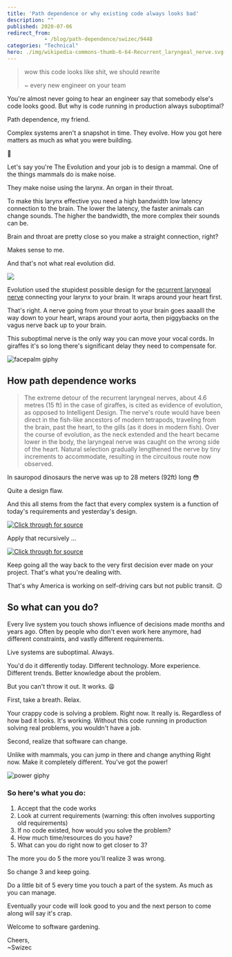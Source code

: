 ```yaml
---
title: 'Path dependence or why existing code always looks bad'
description: ""
published: 2020-07-06
redirect_from: 
            - /blog/path-dependence/swizec/9448
categories: "Technical"
hero: ./img/wikipedia-commons-thumb-6-64-Recurrent_laryngeal_nerve.svg-1920px-Recurrent_laryngeal_nerve.svg.png
---
```


> wow this code looks like shit, we should rewrite
>
> ~ every new engineer on your team

You're almost never going to hear an engineer say that somebody else's code looks good. But why is code running in production always suboptimal?

Path dependence, my friend.

Complex systems aren't a snapshot in time. They evolve. How you got here matters as much as what you were building.

🤨

Let's say you're The Evolution and your job is to design a mammal. One of the things mammals do is make noise.

They make noise using the larynx. An organ in their throat.

To make this larynx effective you need a high bandwidth low latency connection to the brain. The lower the latency, the faster animals can change sounds. The higher the bandwidth, the more complex their sounds can be.

Brain and throat are pretty close so you make a straight connection, right?

Makes sense to me.

And that's not what real evolution did.

![](./img/wikipedia-commons-thumb-6-64-Recurrent_laryngeal_nerve.svg-1920px-Recurrent_laryngeal_nerve.svg.png)

Evolution used the stupidest possible design for the [recurrent laryngeal nerve](https://en.wikipedia.org/wiki/Recurrent_laryngeal_nerve) connecting your larynx to your brain. It wraps around your heart first.

That's right. A nerve going from your throat to your brain goes aaaalll the way down to your heart, wraps around your aorta, then piggybacks on the vagus nerve back up to your brain.

This suboptimal nerve is the only way you can move your vocal cords. In giraffes it's so long there's significant delay they need to compensate for.

![facepalm giphy](./img/media-14aUO0Mf7dWDXW-giphy.gif)

## How path dependence works

> The extreme detour of the recurrent laryngeal nerves, about 4.6 metres (15 ft) in the case of giraffes, is cited as evidence of evolution, as opposed to Intelligent Design. The nerve's route would have been direct in the fish-like ancestors of modern tetrapods, traveling from the brain, past the heart, to the gills (as it does in modern fish). Over the course of evolution, as the neck extended and the heart became lower in the body, the laryngeal nerve was caught on the wrong side of the heart. Natural selection gradually lengthened the nerve by tiny increments to accommodate, resulting in the circuitous route now observed.

In sauropod dinosaurs the nerve was up to 28 meters (92ft) long 😳

Quite a design flaw.

And this all stems from the fact that every complex system is a function of today's requirements and yesterday's design.

[![Click through for source](./img/techletter.app-screenshot-1594052250405.png)](https://carbon.now.sh/?bg=rgba(255,255,255,1)&t=seti&l=null&ds=true&wc=true&wa=true&pv=48px&ph=32px&ln=false&code=system%20%3D%20f(old_system%2C%20requirements))

Apply that recursively ...

[![Click through for source](./img/techletter.app-screenshot-1594052250156.png)](https://carbon.now.sh/?bg=rgba(255,255,255,1)&t=seti&l=null&ds=true&wc=true&wa=true&pv=48px&ph=32px&ln=false&code=s%20%3D%20f(os%2C%20r)%20%2F%2F%20system%20f%20of%20old%20system%2C%20requirements%0Aos%20%3D%20f(oos%2C%20or)%20%2F%2F%20old%20system%20f%20of%20old%20old%20system%2C%20old%20reqs%20...%0A%2F%2F%20...%0As%20%3D%20f(f(f(ooos%2C%20oor)%2C%20or)%2C%20r))

Keep going all the way back to the very first decision ever made on your project. That's what you're dealing with.

That's why America is working on self-driving cars but not public transit. 😉

## So what can you do?

Every live system you touch shows influence of decisions made months and years ago. Often by people who don't even work here anymore, had different constraints, and vastly different requirements.

Live systems are suboptimal. Always.

You'd do it differently today. Different technology. More experience. Different trends. Better knowledge about the problem.

But you can't throw it out. It works. 😩

First, take a breath. Relax.

Your crappy code is solving a problem. Right now. It really is. Regardless of how bad it looks. It's working. Without this code running in production solving real problems, you wouldn't have a job.

Second, realize that software can change.

Unlike with mammals, you can jump in there and change anything Right now. Make it completely different. You've got the power!

![power giphy](./img/media-3o84sq21TxDH6PyYms-giphy.gif)

### So here's what you do:

1.  Accept that the code works
2.  Look at current requirements (warning: this often involves supporting old requirements)
3.  If no code existed, how would you solve the problem?
4.  How much time/resources do you have?
5.  What can you do right now to get closer to 3?

The more you do 5 the more you'll realize 3 was wrong.

So change 3 and keep going.

Do a little bit of 5 every time you touch a part of the system. As much as you can manage.

Eventually your code will look good to you and the next person to come along will say it's crap.

Welcome to software gardening.

Cheers,  
~Swizec

